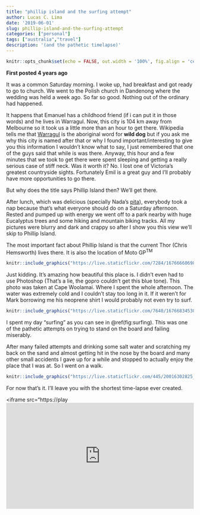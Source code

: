 ```yaml
---
title: "phillip island and the surfing attempt"
author: Lucas C. Lima
date: '2019-06-01'
slug: phillip-island-and-the-surfing-attempt
categories: ["personal"]
tags: ["australia","travel"]
description: '(and the pathetic timelapse)'
---
```


```r
knitr::opts_chunk$set(echo = FALSE, out.width = '100%', fig.align = 'center')
```

__First posted 4 years ago__

It was a common Saturday morning. I woke up, had breakfast and got ready to go to church. We went to the Polish church in Dandenong where the wedding was held a week ago. So far so good. Nothing out of the ordinary had happened.

It happens that Emanuel has a childhood friend (if i can put it in those words) and he lives in Warragul. Now, this city is 104 km away from Melbourne so it took us a little more than an hour to get there. Wikipedia tells me that [Warragul](https://en.wikipedia.org/wiki/Warragul) is the aboriginal word for __wild dog__ but if you ask me why this city is named after that or why I found important/interesting to give you this information I wouldn’t know what to say, I just remembered that one of the guys said that while is was there. Anyway, this hour and a few minutes that we took to get there were spent sleeping and getting a really serious case of stiff neck. Was it worth it? No. I lost one of Victoria’s greatest countryside sights. Fortunately Emil is a great guy and I’ll probably have more opportunities to go there.

But why does the title says Phillip Island then? We’ll get there.

After lunch, which was delicious (specially Nada’s [pita](https://en.wikipedia.org/wiki/B%C3%B6rek)), everybody took a nap because that’s what everyone should do on a Saturday afternoon. Rested and pumped up with energy we went off to a park nearby with huge Eucalyptus trees and some hiking and mountain biking tracks. All my pictures were blurry and dark and crappy so after I show you this view we’ll skip to Phillip Island.

The most important fact about Phillip Island is that the current Thor (Chris Hemsworth) lives there. It is also the location of Moto GP^TM^

```r
knitr::include_graphics("https://live.staticflickr.com/7284/16766660698_117885f7d2_b_d.jpg")
```

Just kidding. It’s amazing how beautiful this place is. I didn’t even had to use Photoshop (That’s a lie, the gopro couldn’t get this blue tone). This photo was taken at Cape Woolamai. Where I spent the whole afternoon. The water was extremely cold and I couldn’t stay too long in it. If it weren’t for Mark borrowing me his neoprene shirt I would probably not even try to surf.

```r
knitr::include_graphics("https://live.staticflickr.com/7640/16766834530_51f9c6a374_b_d.jpg")
```


I spent my day “surfing” as you can see in \@ref(fig:surfing). This was one of the pathetic attempts on trying to stand on the board and failing miserably.

After many failed attempts and drinking some salt water and scratching my back on the sand and almost getting hit in the nose by the board and many other small accidents I gave up for a while and stopped to actually enjoy the place that I was at. So I went on a walk.

```r
knitr::include_graphics("https://live.staticflickr.com/445/20016302825_5bd7593253_b_d.jpg")
```

For now that’s it. I’ll leave you with the shortest time-lapse ever created.

<iframe src="https://play<div style="padding:56.25% 0 0 0;position:relative;"><iframe src="https://player.vimeo.com/video/121430894?title=0&byline=0&portrait=0" style="position:absolute;top:0;left:0;width:100%;height:100%;" frameborder="0" allow="autoplay; fullscreen" allowfullscreen></iframe></div><script src="https://player.vimeo.com/api/player.js"></script>